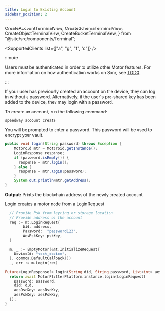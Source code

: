 ```yaml
---
title: Login to Existing Account
sidebar_position: 2
---
```


  CreateAccountTerminalView,
  CreateSchemaTerminalView,
  CreateObjectTerminalView,
  CreateBucketTerminalView,
} from "@site/src/components/Terminal";

<SupportedClients list={["a", "g", "f", "c"]} />

:::note

Users must be authenticated in order to utilize other Motor features. For more information on how authentication works on Sonr, see [TODO](#)

:::

If your user has previously created an account on the device, they can log in without a password. Alternatively, if the user's pre-shared key has been added to the device, they may login with a password.

<Tabs groupId="platform">
  <TabItem value="cli" label="🖥️ CLI" default>
To create an account, run the following command:

```sh
speedway account create
```

<div style={{ maxWidth: 600, marginBottom: 16 }}>
  <CreateAccountTerminalView />
</div>

You will be prompted to enter a password. This password will be used to encrypt your vault.

  </TabItem>

  <TabItem value="java" label="🤖 Android">

```java
public void login(String password) throws Exception {
    Motoroid mtr = Motoroid.getInstance();
    LoginResponse response;
    if (password.isEmpty()) {
      response = mtr.login();
    } else {
      response = mtr.login(password);
    }
    System.out.println(mtr.getAddress);
}
```

**Output:** Prints the blockchain address of the newly created account

  </TabItem>
  <TabItem value="go" label="🐹 Go">

Login creates a motor node from a LoginRequest

```go
  // Provide Psk from keyring or storage location
  // Provide address of the account
  req := mt.LoginRequest{
        Did: address,
        Password:  "password123",
        AesPskKey: pskKey,
  }

  m, _ := EmptyMotor(&mt.InitializeRequest{
    DeviceId: "test_device",
  }, common.DefaultCallback())
  _, err := m.Login(req)

```

  </TabItem>

  <TabItem value="flutter" label="🐦 Flutter">

```dart
Future<LoginResponse?> login(String did, String password, List<int> aesDscKey, List<int> aesPskKey) async {
  return await MotorFlutterPlatform.instance.login(LoginRequest(
    password: password,
    did: did,
    aesDscKey: aesDscKey,
    aesPskKey: aesPskKey,
  ));
}
```

  </TabItem>
</Tabs>
